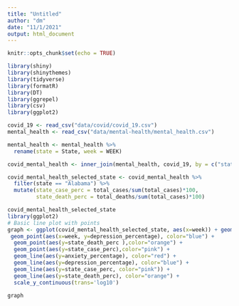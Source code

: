```yaml
---
title: "Untitled"
author: "dm"
date: "11/1/2021"
output: html_document
---
```


```r
knitr::opts_chunk$set(echo = TRUE)

library(shiny)
library(shinythemes)
library(tidyverse)
library(formatR)
library(DT)
library(ggrepel)
library(csv)
library(ggplot2)
```

```r
covid_19 <- read_csv("data/covid/covid_19.csv")
mental_health <- read_csv("data/mental-health/mental_health.csv")

mental_health <- mental_health %>%
  rename(state = State, week = WEEK)

covid_mental_health <- inner_join(mental_health, covid_19, by = c("state", "week"))

covid_mental_health_selected_state <- covid_mental_health %>%
  filter(state == "Alabama") %>%
  mutate(state_case_perc = total_cases/sum(total_cases)*100,
         state_death_perc = total_deaths/sum(total_cases)*100)

covid_mental_health_selected_state
library(ggplot2)
# Basic line plot with points
graph <- ggplot(covid_mental_health_selected_state, aes(x=week)) + geom_point(aes(x=week, y=anxiety_percentage), color="red") +
 geom_point(aes(x=week, y=depression_percentage), color="blue") +
  geom_point(aes(y=state_death_perc ),color="orange") +
  geom_point(aes(y=state_case_perc),color="pink") +
  geom_line(aes(y=anxiety_percentage), color="red") +
  geom_line(aes(y=depression_percentage), color="blue") +
  geom_line(aes(y=state_case_perc, color="pink")) +
  geom_line(aes(y=state_death_perc), color="orange") +
  scale_y_continuous(trans='log10')

graph

```

